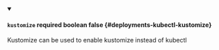 
<details className="config-field" data-expandable="false" open>
<summary>

#### `kustomize` <span className="config-field-required" data-required="false">required</span> <span className="config-field-type">boolean</span> <span className="config-field-default">false</span> <span className="config-field-enum"></span> {#deployments-kubectl-kustomize}

Kustomize can be used to enable kustomize instead of kubectl

</summary>



</details>
